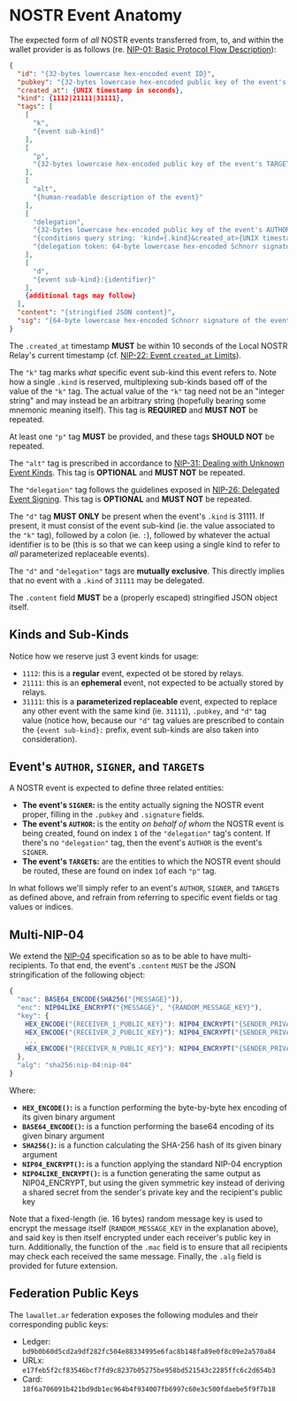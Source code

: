 # NOSTR Event Anatomy

The expected form of _all_ NOSTR events transferred from, to, and within the wallet provider is as follows (re. [NIP-01: Basic Protocol Flow Description](https://github.com/nostr-protocol/nips/blob/master/01.md)):

```json showLineNumbers copy /AUTHOR/ /SIGNER/ /TARGET/
{
  "id": "{32-bytes lowercase hex-encoded event ID}",
  "pubkey": "{32-bytes lowercase hex-encoded public key of the event's SIGNER}",
  "created_at": {UNIX timestamp in seconds},
  "kind": {1112|21111|31111},
  "tags": [
    [
      "k",
      "{event sub-kind}"
    ],
    [
      "p",
      "{32-bytes lowercase hex-encoded public key of the event's TARGET}"
    ],
    [
      "alt",
      "{human-readable description of the event}"
    ],
    [
      "delegation",
      "{32-bytes lowercase hex-encoded public key of the event's AUTHOR}",
      "{conditions query string: 'kind={.kind}&created_at>{UNIX timestamp lower limit in seconds}&created_at<{UNIX timestamp upper limit in seconds}'}",
      "{delegation token: 64-byte lowercase hex-encoded Schnorr signature of the SHA256 hash of 'nostr:delegation:{value of the .pubkey field}:{conditions query string}' using the AUTHOR's secret key}"
    ],
    [
      "d",
      "{event sub-kind}:{identifier}"
    ],
    {additional tags may follow}
  ],
  "content": "{stringified JSON content}",
  "sig": "{64-byte lowercase hex-encoded Schnorr signature of the event's .id field using the SIGNER's secret key}"
}
```

The `.created_at` timestamp **MUST** be within 10 seconds of the Local NOSTR Relay's current timestamp (cf. [NIP-22: Event `created_at` Limits](https://github.com/nostr-protocol/nips/blob/master/22.md)).

The `"k"` tag marks _what_ specific event sub-kind this event refers to.
Note how a single `.kind` is reserved, multiplexing sub-kinds based off of the value of the `"k"` tag.
The actual value of the `"k"` tag need not be an "integer string" and may instead be an arbitrary string (hopefully bearing some mnemonic meaning itself).
This tag is **REQUIRED** and **MUST NOT** be repeated.

At least one `"p"` tag **MUST** be provided, and these tags **SHOULD NOT** be repeated.

The `"alt"` tag is prescribed in accordance to [NIP-31: Dealing with Unknown Event Kinds](https://github.com/nostr-protocol/nips/blob/master/31.md).
This tag is **OPTIONAL** and **MUST NOT** be repeated.

The `"delegation"` tag follows the guidelines exposed in [NIP-26: Delegated Event Signing](https://github.com/nostr-protocol/nips/blob/master/26.md).
This tag is **OPTIONAL** and **MUST NOT** be repeated.

The `"d"` tag **MUST ONLY** be present when the event's `.kind` is 31111.
If present, it must consist of the event sub-kind (ie. the value associated to the `"k"` tag), followed by a colon (ie. `:`), followed by whatever the actual identifier is to be (this is so that we can keep using a single kind to refer to _all_ parameterized replaceable events).

The `"d"` and `"delegation"` tags are **mutually exclusive**.
This directly implies that no event with a `.kind` of `31111` may be delegated.

The `.content` field **MUST** be a (properly escaped) stringified JSON object itself.

## Kinds and Sub-Kinds

Notice how we reserve just 3 event kinds for usage:

- `1112`: this is a **regular** event, expected ot be stored by relays.
- `21111`: this is an **ephemeral** event, not expected to be actually stored by relays.
- `31111`: this is a **parameterized replaceable** event, expected to replace any other event with the same kind (ie. `31111`), `.pubkey`, and `"d"` tag value (notice how, because our `"d"` tag values are prescribed to contain the `{event sub-kind}:` prefix, event sub-kinds are also taken into consideration).

## Event's `AUTHOR`, `SIGNER`, and `TARGET`s

A NOSTR event is expected to define three related entities:

- **The event's `SIGNER`:** is the entity actually signing the NOSTR event proper, filling in the `.pubkey` and `.signature` fields.
- **The event's `AUTHOR`:** is the entity _on behalf of whom_ the NOSTR event is being created, found on index `1` of the `"delegation"` tag's content.
  If there's no `"delegation"` tag, then the event's `AUTHOR` is the event's `SIGNER`.
- **The event's `TARGET`s:** are the entities to which the NOSTR event should be routed, these are found on index `1`of each `"p"` tag.

In what follows we'll simply refer to an event's `AUTHOR`, `SIGNER`, and `TARGET`s as defined above, and refrain from referring to specific event fields or tag values or indices.

## Multi-NIP-04

We extend the [NIP-04](https://github.com/nostr-protocol/nips/blob/master/04.md) specification so as to be able to have multi-recipients.
To that end, the event's `.content` `MUST` be the JSON stringification of the following object:

```javascript
{
  "mac": BASE64_ENCODE(SHA256("{MESSAGE}")),
  "enc": NIP04LIKE_ENCRYPT("{MESSAGE}", "{RANDOM_MESSAGE_KEY}"),
  "key": {
    HEX_ENCODE("{RECEIVER_1_PUBLIC_KEY}"): NIP04_ENCRYPT("{SENDER_PRIVATE_KEY}", "{RECEIVER_1_PUBLIC_KEY}", HEX_ENCODE("{RANDOM_MESSAGE_KEY}")),
    HEX_ENCODE("{RECEIVER_2_PUBLIC_KEY}"): NIP04_ENCRYPT("{SENDER_PRIVATE_KEY}", "{RECEIVER_2_PUBLIC_KEY}", HEX_ENCODE("{RANDOM_MESSAGE_KEY}")),
    ...
    HEX_ENCODE("{RECEIVER_N_PUBLIC_KEY}"): NIP04_ENCRYPT("{SENDER_PRIVATE_KEY}", "{RECEIVER_N_PUBLIC_KEY}", HEX_ENCODE("{RANDOM_MESSAGE_KEY}"))
  },
  "alg": "sha256:nip-04:nip-04"
}
```

Where:

- **`HEX_ENCODE()`:** is a function performing the byte-by-byte hex encoding of its given binary argument
- **`BASE64_ENCODE()`:** is a function performing the base64 encoding of its given binary argument
- **`SHA256()`:** is a function calculating the SHA-256 hash of its given binary argument
- **`NIP04_ENCRYPT()`:** is a function applying the standard NIP-04 encryption
- **`NIP04LIKE_ENCRYPT()`:** is a function generating the same output as NIP04_ENCRYPT, but using the given symmetric key instead of deriving a shared secret from the sender's private key and the recipient's public key

Note that a fixed-length (ie. 16 bytes) random message key is used to encrypt the message itself (`RANDOM_MESSAGE_KEY` in the explanation above), and said key is then itself encrypted under each receiver's public key in turn.
Additionally, the function of the `.mac` field is to ensure that all recipients may check each received the same message.
Finally, the `.alg` field is provided for future extension.

## Federation Public Keys

The `lawallet.ar` federation exposes the following modules and their corresponding public keys:

- Ledger: `bd9b0b60d5cd2a9df282fc504e88334995e6fac8b148fa89e0f8c09e2a570a84`
- URLx: `e17feb5f2cf83546bcf7fd9c8237b05275be958bd521543c2285ffc6c2d654b3`
- Card: `18f6a706091b421bd9db1ec964b4f934007fb6997c60e3c500fdaebe5f9f7b18`
